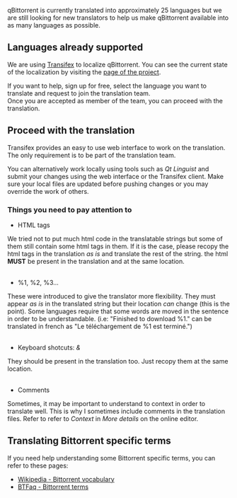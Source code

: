 qBittorrent is currently translated into approximately 25 languages but we are still looking for new translators to help us make qBittorrent available into as many languages as possible.

== Languages already supported ==
We are using [https://www.transifex.com/ Transifex] to localize qBittorrent. You can see the current state of the localization by visiting the [https://www.transifex.com/projects/p/qbittorrent/ page of the project].

If you want to help, sign up for free, select the language you want to translate and request to join the translation team.<br>
Once you are accepted as member of the team, you can proceed with the translation.

== Proceed with the translation ==
Transifex provides an easy to use web interface to work on the translation. The only requirement is to be part of the translation team.

You can alternatively work locally using tools such as ''Qt Linguist'' and submit your changes using the web interface or the Transifex client. Make sure your local files are updated before pushing changes or you may override the work of others.

=== Things you need to pay attention to ===
* HTML tags
We tried not to put much html code in the translatable strings but some of them still contain some html tags in them. If it is the case, please recopy the html tags in the translation ''as is'' and translate the rest of the string. the html '''MUST''' be present in the translation and at the same location.<br><br>

* %1, %2, %3...
These were introduced to give the translator more flexibility. They must appear ''as is'' in the translated string but their location ''can'' change (this is the point). Some languages require that some words are moved in the sentence in order to be understandable. (i.e: "Finished to download %1." can be translated in french as "Le téléchargement de %1 est terminé.")<br><br>

* Keyboard shotcuts: ''&''
They should be present in the translation too. Just recopy them at the same location.<br><br>

* Comments
Sometimes, it may be important to understand to context in order to translate well. This is why I sometimes include comments in the translation files. Refer to refer to ''Context'' in ''More details'' on the online editor.

== Translating Bittorrent specific terms ==
If you need help understanding some Bittorrent specific terms, you can refer to these pages:
* [http://en.wikipedia.org/wiki/BitTorrent_vocabulary Wikipedia - Bittorrent vocabulary]
* [http://btfaq.com/serve/cache/23.html BTFaq - Bittorrent terms]